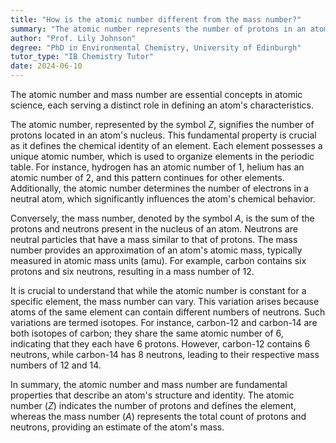 ```yaml
---
title: "How is the atomic number different from the mass number?"
summary: "The atomic number represents the number of protons in an atom's nucleus, while the mass number is the total number of protons and neutrons."
author: "Prof. Lily Johnson"
degree: "PhD in Environmental Chemistry, University of Edinburgh"
tutor_type: "IB Chemistry Tutor"
date: 2024-06-10
---
```


The atomic number and mass number are essential concepts in atomic science, each serving a distinct role in defining an atom's characteristics.

The atomic number, represented by the symbol $Z$, signifies the number of protons located in an atom's nucleus. This fundamental property is crucial as it defines the chemical identity of an element. Each element possesses a unique atomic number, which is used to organize elements in the periodic table. For instance, hydrogen has an atomic number of $1$, helium has an atomic number of $2$, and this pattern continues for other elements. Additionally, the atomic number determines the number of electrons in a neutral atom, which significantly influences the atom's chemical behavior.

Conversely, the mass number, denoted by the symbol $A$, is the sum of the protons and neutrons present in the nucleus of an atom. Neutrons are neutral particles that have a mass similar to that of protons. The mass number provides an approximation of an atom's atomic mass, typically measured in atomic mass units (amu). For example, carbon contains six protons and six neutrons, resulting in a mass number of $12$.

It is crucial to understand that while the atomic number is constant for a specific element, the mass number can vary. This variation arises because atoms of the same element can contain different numbers of neutrons. Such variations are termed isotopes. For instance, carbon-12 and carbon-14 are both isotopes of carbon; they share the same atomic number of $6$, indicating that they each have $6$ protons. However, carbon-12 contains $6$ neutrons, while carbon-14 has $8$ neutrons, leading to their respective mass numbers of $12$ and $14$.

In summary, the atomic number and mass number are fundamental properties that describe an atom's structure and identity. The atomic number ($Z$) indicates the number of protons and defines the element, whereas the mass number ($A$) represents the total count of protons and neutrons, providing an estimate of the atom's mass.
    